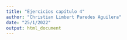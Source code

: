 ```yaml
---
title: "Ejercicios capítulo 4"
author: "Christian Limbert Paredes Aguilera"
date: "25/1/2022"
output: html_document
---
```


